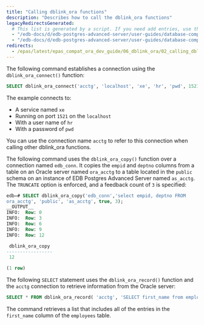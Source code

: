 ```yaml
---
title: "Calling dblink_ora functions"
description: "Describes how to call the dblink_ora functions"
legacyRedirectsGenerated:
  # This list is generated by a script. If you need add entries, use the `legacyRedirects` key.
  - "/edb-docs/d/edb-postgres-advanced-server/user-guides/database-compatibility-for-oracle-developers-guide/9.6/Database_Compatibility_for_Oracle_Developers_Guide_v9.6.1.125.html"
  - "/edb-docs/d/edb-postgres-advanced-server/user-guides/database-compatibility-for-oracle-developers-guide/9.5/Database_Compatibility_for_Oracle_Developers_Guide.1.355.html"
redirects:
  - /epas/latest/epas_compat_ora_dev_guide/06_dblink_ora/02_calling_dblink_ora_functions/ #generated for docs/epas/reorg-role-use-case-mode
---
```


<div id="calling_dblink_ora_functions" class="registered_link"></div>

The following command establishes a connection using the `dblink_ora_connect()` function:

```sql
SELECT dblink_ora_connect('acctg', 'localhost', 'xe', 'hr', 'pwd', 1521);
```

The example connects to:
-  A service named `xe` 
-  Running on port `1521` on the `localhost` 
-  With a user name of `hr` 
-  With a password of `pwd`

You can use the connection name `acctg` to refer to this connection when calling other dblink_ora functions.

The following command uses the `dblink_ora_copy()` function over a connection named `edb_conn`. It copies the `empid` and `deptno` columns from a table on an Oracle server named `ora_acctg` to a table located in the `public` schema on an instance of EDB Postgres Advanced Server named `as_acctg`. The `TRUNCATE` option is enforced, and a feedback count of `3` is specified:

```sql
edb=# SELECT dblink_ora_copy('edb_conn','select empid, deptno FROM
ora_acctg', 'public', 'as_acctg', true, 3);
__OUTPUT__
INFO:  Row: 0
INFO:  Row: 3
INFO:  Row: 6
INFO:  Row: 9
INFO:  Row: 12

 dblink_ora_copy
-----------------
 12

(1 row)
```

The following `SELECT` statement uses the `dblink_ora_record()` function and the `acctg` connection to retrieve information from the Oracle server:

```sql
SELECT * FROM dblink_ora_record( 'acctg', 'SELECT first_name from employees') AS t1(id VARCHAR);
```

The command retrieves a list that includes all of the entries in the `first_name` column of the `employees` table.
